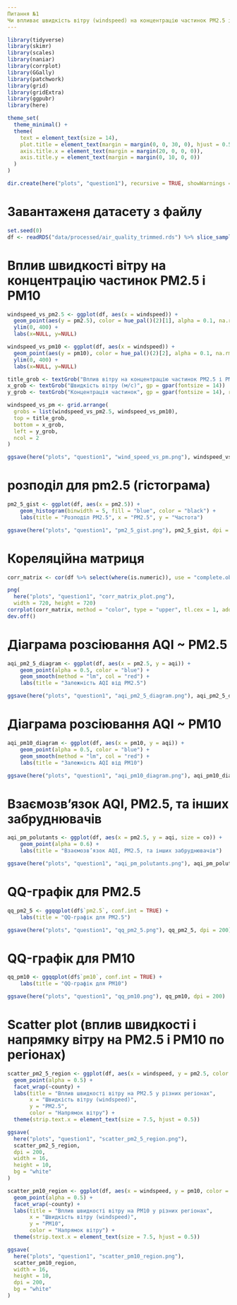 ```yaml
---
Питання №1
Чи впливає швидкість вітру (windspeed) на концентрацію частинок PM2.5 і PM10?
---
```


```r
library(tidyverse)
library(skimr)
library(scales)
library(naniar)
library(corrplot)
library(GGally)
library(patchwork)
library(grid)
library(gridExtra)
library(ggpubr)
library(here)

theme_set(
  theme_minimal() +
  theme(
    text = element_text(size = 14),
    plot.title = element_text(margin = margin(0, 0, 30, 0), hjust = 0.5),
    axis.title.x = element_text(margin = margin(20, 0, 0, 0)),
    axis.title.y = element_text(margin = margin(0, 10, 0, 0))
  )
)

dir.create(here("plots", "question1"), recursive = TRUE, showWarnings = FALSE)
```

# Завантаженя датасету з файлу

```r
set.seed(0)
df <- readRDS("data/processed/air_quality_trimmed.rds") %>% slice_sample(n=100000)
```

# Вплив швидкості вітру на концентрацію частинок PM2.5 і PM10

```r
windspeed_vs_pm2.5 <- ggplot(df, aes(x = windspeed)) +
  geom_point(aes(y = pm2.5), color = hue_pal()(2)[1], alpha = 0.1, na.rm = TRUE) +
  ylim(0, 400) +
  labs(x=NULL, y=NULL)

windspeed_vs_pm10 <- ggplot(df, aes(x = windspeed)) +
  geom_point(aes(y = pm10), color = hue_pal()(2)[2], alpha = 0.1, na.rm = TRUE) +
  ylim(0, 400) +
  labs(x=NULL, y=NULL)

title_grob <- textGrob("Вплив вітру на концентрацію частинок PM2.5 і PM10", gp = gpar(fontsize = 14))
x_grob <- textGrob("Швидкість вітру (м/с)", gp = gpar(fontsize = 14))
y_grob <- textGrob("Концентрація частинок", gp = gpar(fontsize = 14), rot=90)

windspeed_vs_pm <- grid.arrange(
  grobs = list(windspeed_vs_pm2.5, windspeed_vs_pm10),
  top = title_grob,
  bottom = x_grob,
  left = y_grob,
  ncol = 2
)

ggsave(here("plots", "question1", "wind_speed_vs_pm.png"), windspeed_vs_pm, dpi = 200)
```

# розподіл для pm2.5 (гістограма)

```r
pm2_5_gist <- ggplot(df, aes(x = pm2.5)) +
    geom_histogram(binwidth = 5, fill = "blue", color = "black") +
    labs(title = "Розподіл PM2.5", x = "PM2.5", y = "Частота")

ggsave(here("plots", "question1", "pm2_5_gist.png"), pm2_5_gist, dpi = 200)
```

# Кореляційна матриця

```r
corr_matrix <- cor(df %>% select(where(is.numeric)), use = "complete.obs", method = "spearman")

png(
  here("plots", "question1", "corr_matrix_plot.png"), 
  width = 720, height = 720)
corrplot(corr_matrix, method = "color", type = "upper", tl.cex = 1, addCoef.col = "black")
dev.off()
```

# Діаграма розсіювання AQI ~ PM2.5

```r
aqi_pm2_5_diagram <- ggplot(df, aes(x = pm2.5, y = aqi)) +
    geom_point(alpha = 0.5, color = "blue") +
    geom_smooth(method = "lm", col = "red") +
    labs(title = "Залежність AQI від PM2.5")

ggsave(here("plots", "question1", "aqi_pm2_5_diagram.png"), aqi_pm2_5_diagram, dpi = 200)
```

# Діаграма розсіювання AQI ~ PM10

```r
aqi_pm10_diagram <- ggplot(df, aes(x = pm10, y = aqi)) +
    geom_point(alpha = 0.5, color = "blue") +
    geom_smooth(method = "lm", col = "red") +
    labs(title = "Залежність AQI від PM10")

ggsave(here("plots", "question1", "aqi_pm10_diagram.png"), aqi_pm10_diagram, dpi = 200)
```

# Взаємозв’язок AQI, PM2.5, та інших забруднювачів

```r
aqi_pm_polutants <- ggplot(df, aes(x = pm2.5, y = aqi, size = co)) +
    geom_point(alpha = 0.6) +
    labs(title = "Взаємозв’язок AQI, PM2.5, та інших забруднювачів")

ggsave(here("plots", "question1", "aqi_pm_polutants.png"), aqi_pm_polutants, dpi = 200)
```

# QQ-графік для PM2.5

```r
qq_pm2_5 <- ggqqplot(df$`pm2.5`, conf.int = TRUE) +
    labs(title = "QQ-графік для PM2.5")

ggsave(here("plots", "question1", "qq_pm2_5.png"), qq_pm2_5, dpi = 200)
```

# QQ-графік для PM10

```r
qq_pm10 <- ggqqplot(df$`pm10`, conf.int = TRUE) +
    labs(title = "QQ-графік для PM10")

ggsave(here("plots", "question1", "qq_pm10.png"), qq_pm10, dpi = 200)
```

# Scatter plot (вплив швидкості і напрямку вітру на PM2.5 і PM10 по регіонах)

```r
scatter_pm2_5_region <- ggplot(df, aes(x = windspeed, y = pm2.5, color = winddirec)) +
  geom_point(alpha = 0.5) +
  facet_wrap(~county) +
  labs(title = "Вплив швидкості вітру на PM2.5 у різних регіонах",
       x = "Швидкість вітру (windspeed)",
       y = "PM2.5",
       color = "Напрямок вітру") +
  theme(strip.text.x = element_text(size = 7.5, hjust = 0.5))

ggsave(
  here("plots", "question1", "scatter_pm2_5_region.png"),
  scatter_pm2_5_region,
  dpi = 200,
  width = 16,
  height = 10,
  bg = "white"
)
```

```r
scatter_pm10_region <- ggplot(df, aes(x = windspeed, y = pm10, color = winddirec)) +
  geom_point(alpha = 0.5) +
  facet_wrap(~county) +
  labs(title = "Вплив швидкості вітру на PM10 у різних регіонах",
       x = "Швидкість вітру (windspeed)",
       y = "PM10",
       color = "Напрямок вітру") +
  theme(strip.text.x = element_text(size = 7.5, hjust = 0.5))

ggsave(
  here("plots", "question1", "scatter_pm10_region.png"),
  scatter_pm10_region,
  width = 16,
  height = 10,
  dpi = 200,
  bg = "white"
)
```
